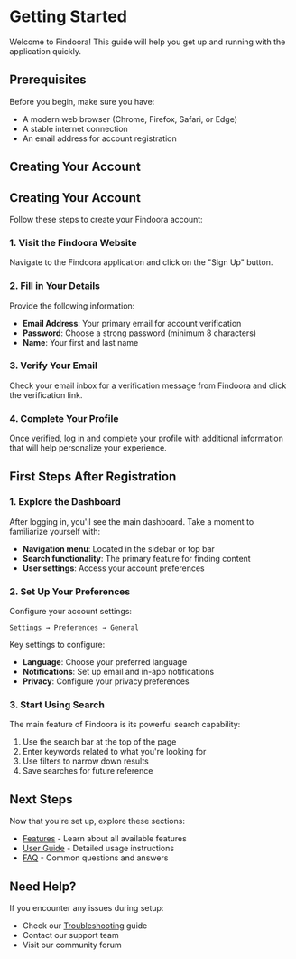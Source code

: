 # Getting Started

Welcome to Findoora! This guide will help you get up and running with the application quickly.

## Prerequisites

Before you begin, make sure you have:

- A modern web browser (Chrome, Firefox, Safari, or Edge)
- A stable internet connection
- An email address for account registration

## Creating Your Account

## Creating Your Account

Follow these steps to create your Findoora account:

### 1. Visit the Findoora Website

Navigate to the Findoora application and click on the "Sign Up" button.

### 2. Fill in Your Details

Provide the following information:
- **Email Address**: Your primary email for account verification
- **Password**: Choose a strong password (minimum 8 characters)
- **Name**: Your first and last name

### 3. Verify Your Email

Check your email inbox for a verification message from Findoora and click the verification link.

### 4. Complete Your Profile

Once verified, log in and complete your profile with additional information that will help personalize your experience.

## First Steps After Registration

### 1. Explore the Dashboard

After logging in, you'll see the main dashboard. Take a moment to familiarize yourself with:

- **Navigation menu**: Located in the sidebar or top bar
- **Search functionality**: The primary feature for finding content
- **User settings**: Access your account preferences

### 2. Set Up Your Preferences

Configure your account settings:

```
Settings → Preferences → General
```

Key settings to configure:
- **Language**: Choose your preferred language
- **Notifications**: Set up email and in-app notifications
- **Privacy**: Configure your privacy preferences

### 3. Start Using Search

The main feature of Findoora is its powerful search capability:

1. Use the search bar at the top of the page
2. Enter keywords related to what you're looking for
3. Use filters to narrow down results
4. Save searches for future reference

## Next Steps

Now that you're set up, explore these sections:

- [Features](/features) - Learn about all available features
- [User Guide](/user-guide) - Detailed usage instructions
- [FAQ](/faq) - Common questions and answers

## Need Help?

If you encounter any issues during setup:

- Check our [Troubleshooting](/troubleshooting) guide
- Contact our support team
- Visit our community forum
